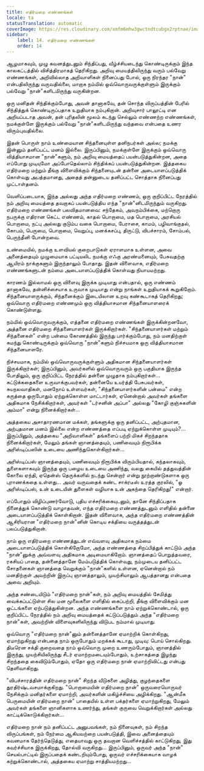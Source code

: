 ```yaml
---
title: எதிர்மறை எண்ணங்கள்
locale: ta
statusTranslation: automatic
coverImage: https://res.cloudinary.com/xmfm6mhw3gwctndtcubgx2rptnae/image/upload/v1740468922/small_cover_tratado_de_psicologia_revolucionaria_a4c0dca4e0.webp
sidebar:
    label: 14. எதிர்மறை எண்ணங்கள்
    order: 14
---
```

ஆழமாகவும், முழு கவனத்துடனும் சிந்திப்பது, வீழ்ச்சியடைந்து கொண்டிருக்கும் இந்த காலகட்டத்தில் விசித்திரமாகத் தெரிகிறது. அறிவு மையத்திலிருந்து வரும் பல்வேறு எண்ணங்கள், அறிவில்லாத அறிவாளிகள் நினைப்பது போல், ஒரு நிரந்தர "நான்" என்பதிலிருந்து வருவதில்லை, மாறாக நம்மில் ஒவ்வொருவருக்குள்ளும் இருக்கும் பல்வேறு "நான்"களிடமிருந்து வருகின்றன.

ஒரு மனிதன் சிந்திக்கும்போது, அவன் தானாகவே, தன் சொந்த விருப்பத்தின் பேரில் சிந்தித்துக் கொண்டிருப்பதாக உறுதியாக நம்புகிறான். அறிவுசார் பாலூட்டி என அறியப்படாத அவன், தன் புரிதலின் மூலம் கடந்து செல்லும் எண்ணற்ற எண்ணங்கள், நமக்குள்ளே இருக்கும் பல்வேறு "நான்"களிடமிருந்து வந்தவை என்பதை உணர விரும்புவதில்லை.

இதன் பொருள் நாம் உண்மையான சிந்தனையுள்ள தனிநபர்கள் அல்ல; நமக்கு இன்னும் தனிப்பட்ட மனம் இல்லை. இருப்பினும், நமக்குள்ளே இருக்கும் ஒவ்வொரு வித்தியாசமான "நான்"களும், நம் அறிவு மையத்தைப் பயன்படுத்துகின்றன, அதை எப்போது முடியுமோ அப்போதெல்லாம் சிந்திக்கப் பயன்படுத்துகின்றன. இத்தகைய எதிர்மறை மற்றும் தீங்கு விளைவிக்கும் சிந்தனையுடன் தன்னை அடையாளப்படுத்திக் கொள்வது அபத்தமானது, அதைத் தன்னுடைய தனிப்பட்ட சொத்தாக நினைப்பது முட்டாள்தனம்.

வெளிப்படையாக, இந்த அல்லது அந்த எதிர்மறை எண்ணம், ஒரு குறிப்பிட்ட நேரத்தில் நம் அறிவு மையத்தை தவறாகப் பயன்படுத்திய எந்த "நான்"னிடமிருந்தும் வருகிறது. எதிர்மறை எண்ணங்கள் பலவிதமானவை: சந்தேகம், அவநம்பிக்கை, மற்றொரு நபருக்கு எதிரான கெட்ட எண்ணம், காதல் பொறாமை, மத பொறாமை, அரசியல் பொறாமை, நட்பு அல்லது குடும்ப வகை பொறாமை, பேராசை, காமம், பழிவாங்குதல், கோபம், பெருமை, பொறாமை, வெறுப்பு, மனக்கசப்பு, திருட்டு, விபச்சாரம், சோம்பல், பெருந்தீனி போன்றவை.

உண்மையில், நமக்கு உளவியல் குறைபாடுகள் ஏராளமாக உள்ளன, அவை அனைத்தையும் முழுமையாக பட்டியலிட நமக்கு எஃகு அரண்மனையும், பேசுவதற்கு ஆயிரம் நாக்குகளும் இருந்தாலும் போதாது. இதன் விளைவாக, எதிர்மறை எண்ணங்களுடன் நம்மை அடையாளப்படுத்திக் கொள்வது நியாயமற்றது.

காரணம் இல்லாமல் ஒரு விளைவு இருக்க முடியாது என்பதால், ஒரு எண்ணம் தானாகவே, தன்னிச்சையாக உருவாக முடியாது என்று நாங்கள் உறுதியாகக் கூறுகிறோம். சிந்தனையாளருக்கும், சிந்தனைக்கும் இடையிலான உறவு கண்கூடாகத் தெரிகிறது; ஒவ்வொரு எதிர்மறை எண்ணமும் ஒரு வித்தியாசமான சிந்தனையாளரைக் கொண்டுள்ளது.

நம்மில் ஒவ்வொருவருக்கும், எத்தனை எதிர்மறை எண்ணங்கள் இருக்கின்றனவோ, அத்தனை எதிர்மறை சிந்தனையாளர்கள் இருக்கிறார்கள். "சிந்தனையாளர்கள் மற்றும் சிந்தனைகள்" என்ற பன்மை கோணத்தில் இருந்து பார்க்கும்போது, நம் மனதிற்குள் சுமந்து கொண்டிருக்கும் ஒவ்வொரு "நான்"களும் நிச்சயமாக ஒரு வித்தியாசமான சிந்தனையாளரே.

நிச்சயமாக, நம்மில் ஒவ்வொருவருக்குள்ளும் அதிகமான சிந்தனையாளர்கள் இருக்கிறார்கள்; இருப்பினும், அவர்களில் ஒவ்வொருவரும் ஒரு பகுதியாக இருந்த போதிலும், ஒரு குறிப்பிட்ட நேரத்தில் தன்னை முழுதாக நம்புகிறார்கள்... கட்டுக்கதைகளை உருவாக்குபவர்கள், தன்னையே உயர்த்தி பேசுபவர்கள், சுயநலவாதிகள், மனநோய் உள்ளவர்கள், "சிந்தனையாளர்களின் பன்மை" என்ற கருத்தை ஒருபோதும் ஏற்றுக்கொள்ள மாட்டார்கள், ஏனென்றால் அவர்கள் தங்களை அதிகமாக நேசிக்கிறார்கள், அவர்கள் "டர்சனின் அப்பா" அல்லது "கோழி குஞ்சுகளின் அம்மா" என்று நினைக்கிறார்கள்...

அத்தகைய அசாதாரணமான மக்கள், தங்களுக்கு ஒரு தனிப்பட்ட, அற்புதமான, அற்புதமான மனம் இல்லை என்ற எண்ணத்தை எப்படி ஏற்றுக்கொள்ள முடியும்?... இருப்பினும், அத்தகைய "அறிவாளிகள்" தங்களைப் பற்றி மிகச் சிறந்ததாக நினைக்கிறார்கள், மேலும் தங்கள் ஞானத்தையும், பணிவையும் நிரூபிக்க அரிஸ்டிப்பஸின் உடையை அணிந்துகொள்கிறார்கள்...

அரிஸ்டிப்பஸ் ஞானத்தையும், பணிவையும் நிரூபிக்க விரும்பியதால், கந்தலாகவும், துளைகளாகவும் இருந்த ஒரு பழைய உடையை அணிந்து, வலது கையில் தத்துவத்தின் கோலை ஏந்தி, ஏதென்ஸ் தெருக்களில் நடந்து சென்றார் என்று நூற்றாண்டுகளாக ஒரு புராணக்கதை உள்ளது... அவர் வருவதைக் கண்ட சாக்ரடீஸ் உரத்த குரலில், "ஓ அரிஸ்டிப்பஸ், உன் உடையின் துளைகள் வழியாக உன் அகந்தை தெரிகிறது!" என்றார்.

எப்போதும் விழிப்புணர்வோடு, புதிய எச்சரிக்கையுடனும், தானே சிந்திப்பதாக நினைத்துக் கொண்டு வாழாதவன், எந்த எதிர்மறை எண்ணத்துடனும் எளிதில் தன்னை அடையாளப்படுத்திக் கொள்கிறான். இதன் விளைவாக, அந்த எதிர்மறை எண்ணத்தின் ஆசிரியரான "எதிர்மறை நான்"னின் கொடிய சக்தியை வருத்தத்துடன் பலப்படுத்துகிறான்.

நாம் ஒரு எதிர்மறை எண்ணத்துடன் எவ்வளவு அதிகமாக நம்மை அடையாளப்படுத்திக் கொள்கிறோமோ, அந்த எண்ணத்தை சிறப்பித்துக் காட்டும் அந்த "நான்"னுக்கு அவ்வளவு அதிகமாக அடிமையாகிறோம். ஞானத்தைப் பொறுத்தவரை, ரகசியப் பாதை, தன்னைத்தானே மேம்படுத்திக் கொள்வது, நம்முடைய தனிப்பட்ட சோதனைகள் ஞானத்தை வெறுக்கும் "நான்"களில் உள்ளன, ஏனென்றால் நம் மனதிற்குள் அவற்றின் இருப்பு ஞானத்தாலும், முயற்சியாலும் ஆபத்தானது என்பதை அவை அறியும்.

அந்த சண்டையிடும் "எதிர்மறை நான்"கள், நம் அறிவு மையத்தில் சேமித்து வைக்கப்பட்டுள்ள சில மன மூலைகளை எளிதில் கைப்பற்றி, தீங்கு விளைவிக்கும் மன ஓட்டங்களை ஏற்படுத்துகின்றன. அந்த எண்ணங்களை நாம் ஏற்றுக்கொண்டால், ஒரு குறிப்பிட்ட நேரத்தில் நம் அறிவு மையத்தைக் கட்டுப்படுத்தும் அந்த "எதிர்மறை நான்"கள், அவற்றின் விளைவுகளிலிருந்து விடுபட நம்மால் முடியாது.

ஒவ்வொரு "எதிர்மறை நான்"னும் தன்னைத்தானே ஏமாற்றிக் கொள்கிறது, ஏமாற்றுகிறது என்பதை நாம் ஒருபோதும் மறக்கக் கூடாது, முடிவு: பொய் சொல்கிறது. திடீரென சக்தி குறைவதை நாம் ஒவ்வொரு முறை உணரும்போதும், ஞானத்தில் இருந்து, முயற்சியிலிருந்து சீடர் ஏமாற்றமடையும்போதும், உற்சாகத்தை இழந்து சிறந்ததை கைவிடும்போதும், ஏதோ ஒரு எதிர்மறை நான் ஏமாற்றிவிட்டது என்பது தெளிவாகிறது.

"விபச்சாரத்தின் எதிர்மறை நான்" சிறந்த வீடுகளை அழித்து, குழந்தைகளை துரதிர்ஷ்டவசமாக்குகிறது. "பொறாமையின் எதிர்மறை நான்" ஒருவரையொருவர் நேசிக்கும் மனிதர்களை ஏமாற்றி, அவர்களின் மகிழ்ச்சியை அழிக்கிறது. "ஆன்மீக பெருமையின் எதிர்மறை நான்" பாதையில் உள்ள பக்தர்களை ஏமாற்றுகிறது, மேலும் அவர்கள் தங்களை ஞானிகளாக உணர்ந்து, தங்கள் குருவை வெறுக்கிறார்கள் அல்லது காட்டிக்கொடுக்கிறார்கள்...

எதிர்மறை நான் நம் தனிப்பட்ட அனுபவங்கள், நம் நினைவுகள், நம் சிறந்த விருப்பங்கள், நம் நேர்மை ஆகியவற்றை பயன்படுத்தி, இவை அனைத்தையும் கவனமாக தேர்ந்தெடுத்து, எதையாவது ஒரு தவறான வெளிச்சத்தில் காட்டுகிறது, இது கவர்ச்சியாக இருக்கிறது, தோல்வி வருகிறது... இருப்பினும், ஒருவர் அந்த "நான்" செயல்பாட்டில் இருப்பதைக் கண்டறியும்போது, ஒருவர் எச்சரிக்கையாக வாழக் கற்றுக்கொண்டால், அத்தகைய ஏமாற்று சாத்தியமற்றது...

